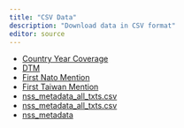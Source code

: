 ```yaml
---
title: "CSV Data"
description: "Download data in CSV format"
editor: source
---
```


- [Country Year Coverage](data_copy/country_year_coverage.csv)
- [DTM](data_copy/document_term_matrix.csv)
- [First Nato Mention](data_copy/first_nato_mention.csv)
- [First Taiwan Mention](data_copy/first_taiwan_mention.csv)
- [nss_metadata_all_txts.csv](data_copy/nss_metadata_all_txts.csv)
- [nss_metadata_all_txts.csv](data_copy/nss_metadata_all_txts.csv)
- [nss_metadata](data_copy/nss_metadata.csv)